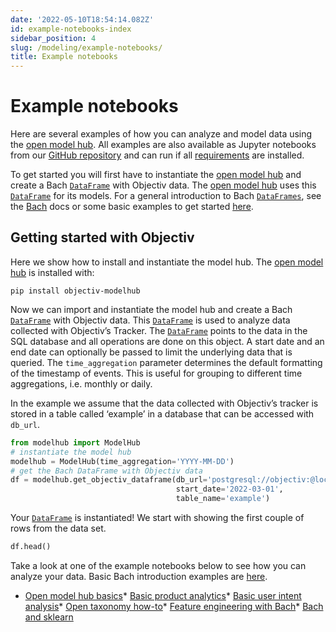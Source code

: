 ```yaml
---
date: '2022-05-10T18:54:14.082Z'
id: example-notebooks-index
sidebar_position: 4
slug: /modeling/example-notebooks/
title: Example notebooks
---
```


# Example notebooks

Here are several examples of how you can analyze and model data using the
[open model hub](/modeling/open-model-hub/index.mdx). All examples are also available as Jupyter notebooks from our [GitHub
repository](https://github.com/objectiv/objectiv-analytics/tree/main/notebooks) and can run if all
[requirements](https://github.com/objectiv/objectiv-analytics/blob/main/notebooks/requirements.txt) are
installed.

To get started you will first have to instantiate the [open model hub](/modeling/open-model-hub/index.mdx) and create a
Bach [`DataFrame`](/modeling/bach/api-reference/DataFrame/index.mdx) with Objectiv data. The [open model hub](/modeling/open-model-hub/index.mdx) uses
this [`DataFrame`](/modeling/bach/api-reference/DataFrame/index.mdx) for its models. For a general introduction to
Bach [`DataFrames`](/modeling/bach/api-reference/DataFrame/index.mdx), see the [Bach](/modeling/bach/index.mdx) docs or some basic examples to get
started [here](/modeling/bach/examples.mdx).

## Getting started with Objectiv

Here we show how to install and instantiate the model hub.
The [open model hub](/modeling/open-model-hub/index.mdx) is installed with:

```console
pip install objectiv-modelhub
```

Now we can import and instantiate the model hub and create a Bach [`DataFrame`](/modeling/bach/api-reference/DataFrame/index.mdx) with
Objectiv data. This [`DataFrame`](/modeling/bach/api-reference/DataFrame/index.mdx) is used to analyze data collected with Objectiv’s
Tracker. The [`DataFrame`](/modeling/bach/api-reference/DataFrame/index.mdx) points to the data in the SQL database and all operations
are done on this object. A start date and an end date can optionally be passed to limit the underlying data
that is queried. The `time_aggregation` parameter determines the default formatting of the timestamp of
events. This is useful for grouping to different time aggregations, i.e. monthly or daily.

In the example we assume that the data collected with Objectiv’s tracker is stored in a table called
‘example’ in a database that can be accessed with `db_url`.

```python
from modelhub import ModelHub
# instantiate the model hub
modelhub = ModelHub(time_aggregation='YYYY-MM-DD')
# get the Bach DataFrame with Objectiv data
df = modelhub.get_objectiv_dataframe(db_url='postgresql://objectiv:@localhost:5432/objectiv',
                                     start_date='2022-03-01',
                                     table_name='example')
```

Your [`DataFrame`](/modeling/bach/api-reference/DataFrame/index.mdx) is instantiated! We start with showing the first couple of rows
from the data set.

```python
df.head()
```

Take a look at one of the example notebooks below to see how you can analyze your data. Basic Bach
introduction examples are [here](/modeling/bach/examples.mdx).

* [Open model hub basics](/modeling/example-notebooks/modelhub-basics.mdx)* [Basic product analytics](/modeling/example-notebooks/product-analytics.mdx)* [Basic user intent analysis](/modeling/example-notebooks/user-intent.mdx)* [Open taxonomy how-to](/modeling/example-notebooks/open-taxonomy.mdx)* [Feature engineering with Bach](/modeling/example-notebooks/feature-engineering.mdx)* [Bach and sklearn](/modeling/example-notebooks/machine-learning.mdx)
